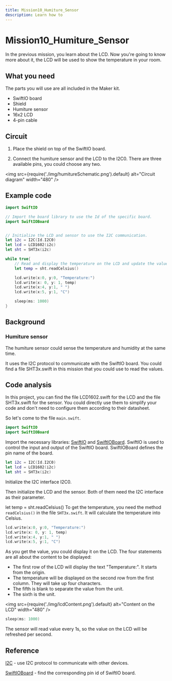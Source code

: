 ```yaml
---
title: Mission10_Humiture_Sensor
description: Learn how to
---
```


# Mission10_Humiture_Sensor

In the previous mission, you learn about the LCD. Now you're going to know more about it, the LCD will be used to show the temperature in your room.



## What you need

The parts you will use are all included in the Maker kit.

- SwiftIO board
- Shield
- Humiture sensor
- 16x2 LCD
- 4-pin cable


## Circuit

1. Place the shield on top of the SwiftIO board.

2. Connect the humiture sensor and the LCD to the I2C0. There are three available pins, you could choose any two.

<img
  src={require('./img/humitureSchematic.png').default}
  alt="Circuit diagram" width="480"
/>


## Example code

```swift
import SwiftIO

// Import the board library to use the Id of the specific board.
import SwiftIOBoard


// Initialize the LCD and sensor to use the I2C communication.
let i2c = I2C(Id.I2C0)
let lcd = LCD1602(i2c)
let sht = SHT3x(i2c)

while true{
    // Read and display the temperature on the LCD and update the value every 1s.
    let temp = sht.readCelsius()

    lcd.write(x:0, y:0, "Temperature:")
    lcd.write(x: 0, y: 1, temp)
    lcd.write(x:4, y:1, " ")
    lcd.write(x:5, y:1, "C")

    sleep(ms: 1000)
}
```


## Background

### Humiture sensor
The humiture sensor could sense the temperature and humidity at the same time.

It uses the I2C protocol to communicate with the SwiftIO board. You could find a file SHT3x.swift in this mission that you could use to read the values.

## Code analysis

In this project, you can find the file LCD1602.swift for the LCD and the file SHT3x.swift for the sensor. You could directly use them to simplify your code and don't need to configure them according to their datasheet.

So let's come to the file `main.swift`.

```swift
import SwiftIO
import SwiftIOBoard
```
Import the necessary libraries: [SwiftIO](https://swiftioapi.madmachine.io/) and [SwiftIOBoard](https://github.com/madmachineio/MadBoards/blob/main/Sources/SwiftIOBoard/Id.swift). SwiftIO is used to control the input and output of the SwiftIO board. SwiftIOBoard defines the pin name of the board.

```swift
let i2c = I2C(Id.I2C0)
let lcd = LCD1602(i2c)
let sht = SHT3x(i2c)
```
Initialize the I2C interface I2C0.

Then initialize the LCD and the sensor. Both of them need the I2C interface as their parameter.

let temp = sht.readCelsius()
To get the temperature, you need the method `readCelsius()` in the file `SHT3x.swift`. It will calculate the temperature into Celsius.

```swift
lcd.write(x:0, y:0, "Temperature:")
lcd.write(x: 0, y: 1, temp)
lcd.write(x:4, y:1, " ")
lcd.write(x:5, y:1, "C")
```
As you get the value, you could display it on the LCD. The four statements are all about the content to be displayed:

- The first row of the LCD will display the text "Temperature:". It starts from the origin.
- The temperature will be displayed on the second row from the first column. They will take up four characters.
- The fifth is blank to separate the value from the unit.
- The sixth is the unit.

<img
  src={require('./img/lcdContent.png').default}
  alt="Content on the LCD" width="480"
/>

```swift
sleep(ms: 1000)
```
The sensor will read value every 1s, so the value on the LCD will be refreshed per second.

## Reference

[I2C](https://swiftioapi.madmachine.io/Classes/I2C.html) - use I2C protocol to communicate with other devices.


[SwiftIOBoard](https://github.com/madmachineio/MadBoards/blob/main/Sources/SwiftIOBoard/Id.swift) - find the corresponding pin id of SwiftIO board.
